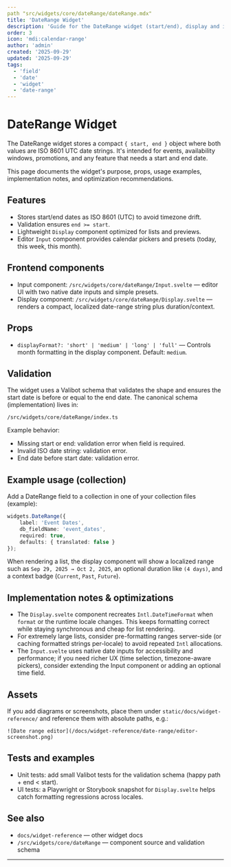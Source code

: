 ```yaml
---
path "src/widgets/core/dateRange/dateRange.mdx"
title: 'DateRange Widget'
description: 'Guide for the DateRange widget (start/end), display and input components, and optimization notes.'
order: 3
icon: 'mdi:calendar-range'
author: 'admin'
created: '2025-09-29'
updated: '2025-09-29'
tags:
  - 'field'
  - 'date'
  - 'widget'
  - 'date-range'
---
```


# DateRange Widget

The DateRange widget stores a compact `{ start, end }` object where both values are ISO 8601 UTC date strings. It's intended for events, availability windows, promotions, and any feature that needs a start and end date.

This page documents the widget's purpose, props, usage examples, implementation notes, and optimization recommendations.

## Features

- Stores start/end dates as ISO 8601 (UTC) to avoid timezone drift.
- Validation ensures `end >= start`.
- Lightweight `Display` component optimized for lists and previews.
- Editor `Input` component provides calendar pickers and presets (today, this week, this month).

## Frontend components

- Input component: `/src/widgets/core/dateRange/Input.svelte` — editor UI with two native date inputs and simple presets.
- Display component: `/src/widgets/core/dateRange/Display.svelte` — renders a compact, localized date-range string plus duration/context.

## Props

- `displayFormat?: 'short' | 'medium' | 'long' | 'full'` — Controls month formatting in the display component. Default: `medium`.

## Validation

The widget uses a Valibot schema that validates the shape and ensures the start date is before or equal to the end date. The canonical schema (implementation) lives in:

`/src/widgets/core/dateRange/index.ts`

Example behavior:

- Missing start or end: validation error when field is required.
- Invalid ISO date string: validation error.
- End date before start date: validation error.

## Example usage (collection)

Add a DateRange field to a collection in one of your collection files (example):

```ts
widgets.DateRange({
	label: 'Event Dates',
	db_fieldName: 'event_dates',
	required: true,
	defaults: { translated: false }
});
```

When rendering a list, the display component will show a localized range such as `Sep 29, 2025 → Oct 2, 2025`, an optional duration like `(4 days)`, and a context badge (`Current`, `Past`, `Future`).

## Implementation notes & optimizations

- The `Display.svelte` component recreates `Intl.DateTimeFormat` when `format` or the runtime locale changes. This keeps formatting correct while staying synchronous and cheap for list rendering.
- For extremely large lists, consider pre-formatting ranges server-side (or caching formatted strings per-locale) to avoid repeated `Intl` allocations.
- The `Input.svelte` uses native date inputs for accessibility and performance; if you need richer UX (time selection, timezone-aware pickers), consider extending the Input component or adding an optional time field.

## Assets

If you add diagrams or screenshots, place them under `static/docs/widget-reference/` and reference them with absolute paths, e.g.:

```
![Date range editor](/docs/widget-reference/date-range/editor-screenshot.png)
```

## Tests and examples

- Unit tests: add small Valibot tests for the validation schema (happy path + end < start).
- UI tests: a Playwright or Storybook snapshot for `Display.svelte` helps catch formatting regressions across locales.

## See also

- `docs/widget-reference` — other widget docs
- `/src/widgets/core/dateRange` — component source and validation schema

---
